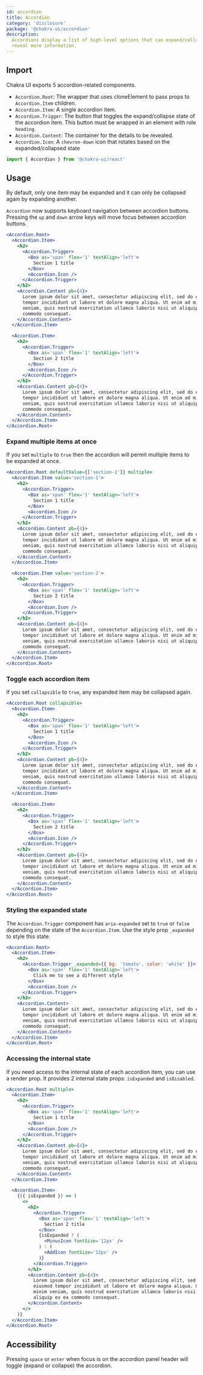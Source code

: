 ```yaml
---
id: accordion
title: Accordion
category: 'disclosure'
package: '@chakra-ui/accordion'
description:
  Accordions display a list of high-level options that can expand/collapse to
  reveal more information.
---
```


## Import

Chakra UI exports 5 accordion-related components.

- `Accordion.Root`: The wrapper that uses cloneElement to pass props to
  `Accordion.Item` children.
- `Accordion.Item`: A single accordion item.
- `Accordion.Trigger`: The button that toggles the expand/collapse state of the
  accordion item. This button must be wrapped in an element with role `heading`.
- `Accordion.Content`: The container for the details to be revealed.
- `Accordion.Icon`: A `chevron-down` icon that rotates based on the
  expanded/collapsed state

```js
import { Accordion } from '@chakra-ui/react'
```

## Usage

By default, only one item may be expanded and it can only be collapsed again by
expanding another.

`Accordion` now supports keyboard navigation between accordion buttons. Pressing
the `up` and `down` arrow keys will move focus between accordion buttons.

```jsx
<Accordion.Root>
  <Accordion.Item>
    <h2>
      <Accordion.Trigger>
        <Box as='span' flex='1' textAlign='left'>
          Section 1 title
        </Box>
        <Accordion.Icon />
      </Accordion.Trigger>
    </h2>
    <Accordion.Content pb={4}>
      Lorem ipsum dolor sit amet, consectetur adipiscing elit, sed do eiusmod
      tempor incididunt ut labore et dolore magna aliqua. Ut enim ad minim
      veniam, quis nostrud exercitation ullamco laboris nisi ut aliquip ex ea
      commodo consequat.
    </Accordion.Content>
  </Accordion.Item>

  <Accordion.Item>
    <h2>
      <Accordion.Trigger>
        <Box as='span' flex='1' textAlign='left'>
          Section 2 title
        </Box>
        <Accordion.Icon />
      </Accordion.Trigger>
    </h2>
    <Accordion.Content pb={4}>
      Lorem ipsum dolor sit amet, consectetur adipiscing elit, sed do eiusmod
      tempor incididunt ut labore et dolore magna aliqua. Ut enim ad minim
      veniam, quis nostrud exercitation ullamco laboris nisi ut aliquip ex ea
      commodo consequat.
    </Accordion.Content>
  </Accordion.Item>
</Accordion.Root>
```

### Expand multiple items at once

If you set `multiple` to `true` then the accordion will permit multiple items to
be expanded at once.

```jsx
<Accordion.Root defaultValue={['section-1']} multiple>
  <Accordion.Item value='section-1'>
    <h2>
      <Accordion.Trigger>
        <Box as='span' flex='1' textAlign='left'>
          Section 1 title
        </Box>
        <Accordion.Icon />
      </Accordion.Trigger>
    </h2>
    <Accordion.Content pb={4}>
      Lorem ipsum dolor sit amet, consectetur adipiscing elit, sed do eiusmod
      tempor incididunt ut labore et dolore magna aliqua. Ut enim ad minim
      veniam, quis nostrud exercitation ullamco laboris nisi ut aliquip ex ea
      commodo consequat.
    </Accordion.Content>
  </Accordion.Item>

  <Accordion.Item value='section-2'>
    <h2>
      <Accordion.Trigger>
        <Box as='span' flex='1' textAlign='left'>
          Section 2 title
        </Box>
        <Accordion.Icon />
      </Accordion.Trigger>
    </h2>
    <Accordion.Content pb={4}>
      Lorem ipsum dolor sit amet, consectetur adipiscing elit, sed do eiusmod
      tempor incididunt ut labore et dolore magna aliqua. Ut enim ad minim
      veniam, quis nostrud exercitation ullamco laboris nisi ut aliquip ex ea
      commodo consequat.
    </Accordion.Content>
  </Accordion.Item>
</Accordion.Root>
```

### Toggle each accordion item

If you set `collapsible` to `true`, any expanded item may be collapsed again.

```jsx
<Accordion.Root collapsible>
  <Accordion.Item>
    <h2>
      <Accordion.Trigger>
        <Box as='span' flex='1' textAlign='left'>
          Section 1 title
        </Box>
        <Accordion.Icon />
      </Accordion.Trigger>
    </h2>
    <Accordion.Content pb={4}>
      Lorem ipsum dolor sit amet, consectetur adipiscing elit, sed do eiusmod
      tempor incididunt ut labore et dolore magna aliqua. Ut enim ad minim
      veniam, quis nostrud exercitation ullamco laboris nisi ut aliquip ex ea
      commodo consequat.
    </Accordion.Content>
  </Accordion.Item>

  <Accordion.Item>
    <h2>
      <Accordion.Trigger>
        <Box as='span' flex='1' textAlign='left'>
          Section 2 title
        </Box>
        <Accordion.Icon />
      </Accordion.Trigger>
    </h2>
    <Accordion.Content pb={4}>
      Lorem ipsum dolor sit amet, consectetur adipiscing elit, sed do eiusmod
      tempor incididunt ut labore et dolore magna aliqua. Ut enim ad minim
      veniam, quis nostrud exercitation ullamco laboris nisi ut aliquip ex ea
      commodo consequat.
    </Accordion.Content>
  </Accordion.Item>
</Accordion.Root>
```

### Styling the expanded state

The `Accordion.Trigger` component has `aria-expanded` set to `true` or `false`
depending on the state of the `Accordion.Item`. Use the style prop `_expanded`
to style this state.

```jsx
<Accordion.Root>
  <Accordion.Item>
    <h2>
      <Accordion.Trigger _expanded={{ bg: 'tomato', color: 'white' }}>
        <Box as='span' flex='1' textAlign='left'>
          Click me to see a different style
        </Box>
        <Accordion.Icon />
      </Accordion.Trigger>
    </h2>
    <Accordion.Content>
      Lorem ipsum dolor sit amet, consectetur adipiscing elit, sed do eiusmod
      tempor incididunt ut labore et dolore magna aliqua. Ut enim ad minim
      veniam, quis nostrud exercitation ullamco laboris nisi ut aliquip ex ea
      commodo consequat.
    </Accordion.Content>
  </Accordion.Item>
</Accordion.Root>
```

### Accessing the internal state

If you need access to the internal state of each accordion item, you can use a
render prop. It provides 2 internal state props: `isExpanded` and `isDisabled`.

```jsx
<Accordion.Root multiple>
  <Accordion.Item>
    <h2>
      <Accordion.Trigger>
        <Box as='span' flex='1' textAlign='left'>
          Section 1 title
        </Box>
        <Accordion.Icon />
      </Accordion.Trigger>
    </h2>
    <Accordion.Content pb={4}>
      Lorem ipsum dolor sit amet, consectetur adipiscing elit, sed do eiusmod
      tempor incididunt ut labore et dolore magna aliqua. Ut enim ad minim
      veniam, quis nostrud exercitation ullamco laboris nisi ut aliquip ex ea
      commodo consequat.
    </Accordion.Content>
  </Accordion.Item>

  <Accordion.Item>
    {({ isExpanded }) => (
      <>
        <h2>
          <Accordion.Trigger>
            <Box as='span' flex='1' textAlign='left'>
              Section 2 title
            </Box>
            {isExpanded ? (
              <MinusIcon fontSize='12px' />
            ) : (
              <AddIcon fontSize='12px' />
            )}
          </Accordion.Trigger>
        </h2>
        <Accordion.Content pb={4}>
          Lorem ipsum dolor sit amet, consectetur adipiscing elit, sed do
          eiusmod tempor incididunt ut labore et dolore magna aliqua. Ut enim ad
          minim veniam, quis nostrud exercitation ullamco laboris nisi ut
          aliquip ex ea commodo consequat.
        </Accordion.Content>
      </>
    )}
  </Accordion.Item>
</Accordion.Root>
```

## Accessibility

Pressing `space` or `enter` when focus is on the accordion panel header will
toggle (expand or collapse) the accordion.

